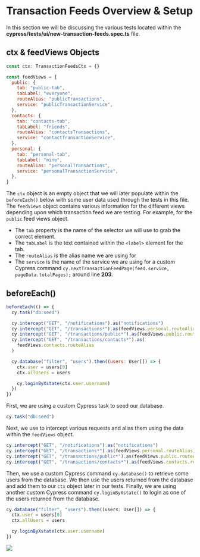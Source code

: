 # Transaction Feeds Overview & Setup

In this section we will be discussing the various tests located within the **cypress/tests/ui/new-transaction-feeds.spec.ts** file.

## ctx & feedViews Objects

```js
const ctx: TransactionFeedsCtx = {}

const feedViews = {
  public: {
    tab: "public-tab",
    tabLabel: "everyone",
    routeAlias: "publicTransactions",
    service: "publicTransactionService",
  },
  contacts: {
    tab: "contacts-tab",
    tabLabel: "friends",
    routeAlias: "contactsTransactions",
    service: "contactTransactionService",
  },
  personal: {
    tab: "personal-tab",
    tabLabel: "mine",
    routeAlias: "personalTransactions",
    service: "personalTransactionService",
  },
}
```

The `ctx` object is an empty object that we will later populate within the `beforeEach()` below with some user data used through the tests in this file.
The `feedViews` object contains various information for the different views depending upon which transaction feed we are testing. For example, for the `public` feed views object.

- The `tab` property is the name of the selector we will use to grab the correct element.
- The `tabLabel` is the text contained within the `<label>` element for the tab.
- The `routeAlias` is the alias name we are using for <apiLink apiName="intercept" displayName="cy.intercept()" />
- The `service` is the name of the service we are using for a custom Cypress command `cy.nextTransactionFeedPage(feed.service, pageData.totalPages);` around line **203**.

## beforeEach()

```js
beforeEach(() => {
  cy.task("db:seed")

  cy.intercept("GET", "/notifications").as("notifications")
  cy.intercept("GET", "/transactions*").as(feedViews.personal.routeAlias)
  cy.intercept("GET", "/transactions/public*").as(feedViews.public.routeAlias)
  cy.intercept("GET", "/transactions/contacts*").as(
    feedViews.contacts.routeAlias
  )

  cy.database("filter", "users").then((users: User[]) => {
    ctx.user = users[0]
    ctx.allUsers = users

    cy.loginByXstate(ctx.user.username)
  })
})
```

First, we are using a custom Cypress task to seed our database.

```js
cy.task("db:seed")
```

Next, we use <apiLink apiName="intercept" displayName="cy.intercept()" /> to intercept various requests and alias them using the data within the `feedViews` object.

```js
cy.intercept("GET", "/notifications").as("notifications")
cy.intercept("GET", "/transactions*").as(feedViews.personal.routeAlias)
cy.intercept("GET", "/transactions/public*").as(feedViews.public.routeAlias)
cy.intercept("GET", "/transactions/contacts*").as(feedViews.contacts.routeAlias)
```

Then, we use a custom Cypress command `cy.database()` to retrieve some users from the database. We then use the users returned from the database and add them to our `ctx` object later in our tests.
Finally, we are using another custom Cypress command `cy.loginByXstate()` to login as one of the users returned from the database.

```js
cy.database("filter", "users").then((users: User[]) => {
  ctx.user = users[0]
  ctx.allUsers = users

  cy.loginByXstate(ctx.user.username)
})
```

![](/images/real-world-examples/transaction-feeds/transaction-feeds-overview-and-setup/Screen_Shot_2021-09-16_at_9.33.23_AM.png)
